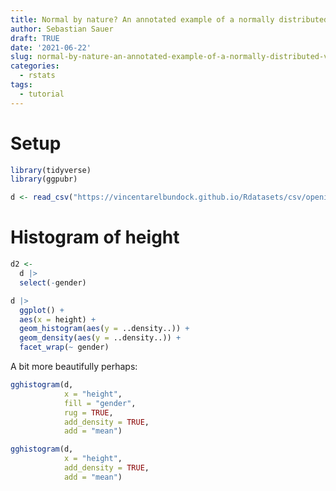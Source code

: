 ```yaml
---
title: Normal by nature? An annotated example of a normally distributed variable
author: Sebastian Sauer
draft: TRUE
date: '2021-06-22'
slug: normal-by-nature-an-annotated-example-of-a-normally-distributed-variable
categories:
  - rstats
tags:
  - tutorial
---
```





# Setup


```r
library(tidyverse)
library(ggpubr)
```


```r
d <- read_csv("https://vincentarelbundock.github.io/Rdatasets/csv/openintro/speed_gender_height.csv")
```



# Histogram of height


```r
d2 <-
  d |> 
  select(-gender)
```


```r
d |> 
  ggplot() +
  aes(x = height) +
  geom_histogram(aes(y = ..density..)) +
  geom_density(aes(y = ..density..)) +
  facet_wrap(~ gender)
```

A bit more beautifully perhaps:


```r
gghistogram(d,
            x = "height", 
            fill = "gender",
            rug = TRUE,
            add_density = TRUE,
            add = "mean")
```


```r
gghistogram(d,
            x = "height",
            add_density = TRUE,
            add = "mean")
```
